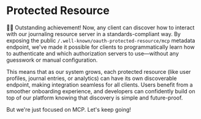 # Protected Resource

<EpicVideo url="https://www.epicai.pro/workshops/day-7-8-mcp-auth/protected-resource-8kue7/solution" />

👨‍💼 Outstanding achievement! Now, any client can discover how to interact with our journaling resource server in a standards-compliant way. By exposing the public `/.well-known/oauth-protected-resource/mcp` metadata endpoint, we've made it possible for clients to programmatically learn how to authenticate and which authorization servers to use—without any guesswork or manual configuration.

This means that as our system grows, each protected resource (like user profiles, journal entries, or analytics) can have its own discoverable endpoint, making integration seamless for all clients. Users benefit from a smoother onboarding experience, and developers can confidently build on top of our platform knowing that discovery is simple and future-proof.

But we're just focused on MCP. Let's keep going!
